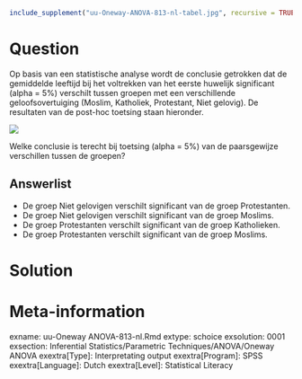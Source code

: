 ```r
include_supplement("uu-Oneway-ANOVA-813-nl-tabel.jpg", recursive = TRUE)
```



Question
========
  
Op basis van een statistische analyse wordt de conclusie getrokken dat de gemiddelde leeftijd bij het voltrekken van het eerste huwelijk significant (alpha = 5%) verschilt tussen groepen met een verschillende geloofsovertuiging (Moslim, Katholiek, Protestant, Niet gelovig). De resultaten van de post-hoc toetsing staan hieronder.

![](uu-Oneway-ANOVA-813-nl-tabel.jpg)

Welke conclusie is terecht bij toetsing (alpha = 5%) van de paarsgewijze verschillen tussen de groepen?
  
Answerlist
----------
* De groep Niet gelovigen verschilt significant van de groep Protestanten.
* De groep Niet gelovigen verschilt significant van de groep Moslims.
* De groep Protestanten verschilt significant van de groep Katholieken.
* De groep Protestanten verschilt significant van de groep Moslims.


Solution
========
  

Meta-information
================
exname: uu-Oneway ANOVA-813-nl.Rmd
extype: schoice
exsolution: 0001
exsection: Inferential Statistics/Parametric Techniques/ANOVA/Oneway ANOVA
exextra[Type]: Interpretating output
exextra[Program]: SPSS
exextra[Language]: Dutch
exextra[Level]: Statistical Literacy

